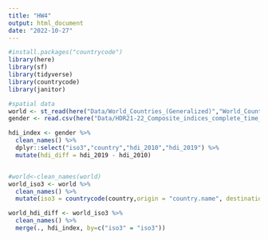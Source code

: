 ```yaml
---
title: "HW4"
output: html_document
date: "2022-10-27"
---
```


```r
#install.packages("countrycode")
library(here)
library(sf)
library(tidyverse)
library(countrycode)
library(janitor)
```
```r
#spatial data
world <- st_read(here("Data/World_Countries_(Generalized)","World_Countries__Generalized_.shp"))
gender <- read.csv(here("Data/HDR21-22_Composite_indices_complete_time_series.csv"),na="NULL")

```
```r
hdi_index <- gender %>%
  clean_names() %>%
  dplyr::select("iso3","country","hdi_2010","hdi_2019") %>%
  mutate(hdi_diff = hdi_2019 - hdi_2010)


#world<-clean_names(world)
world_iso3 <- world %>%
  clean_names() %>%
  mutate(iso3 = countrycode(country,origin = "country.name", destination = "iso3c"))
```

```r
world_hdi_diff <- world_iso3 %>%
  clean_names() %>%
  merge(., hdi_index, by=c("iso3" = "iso3"))
```


